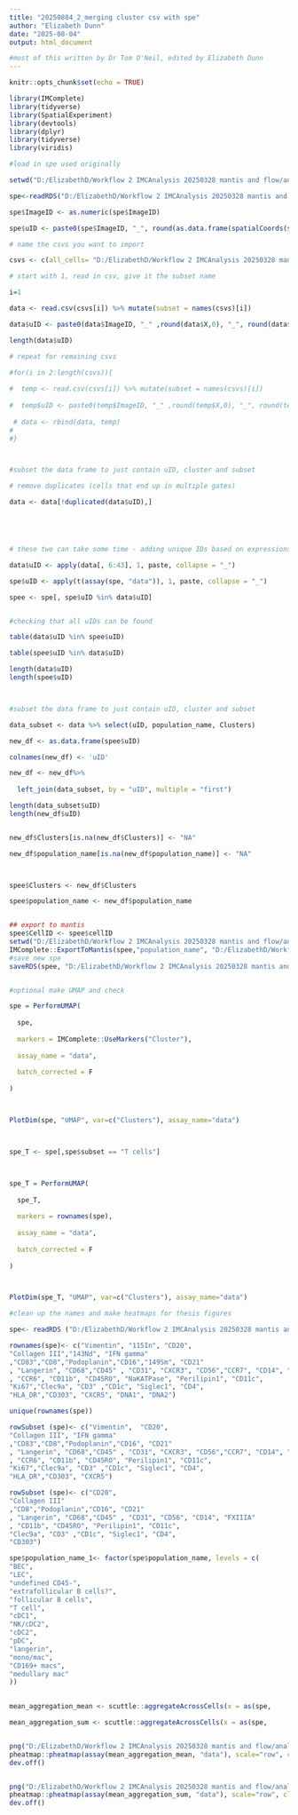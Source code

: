 ```yaml
---
title: "20250804_2_merging cluster csv with spe"
author: "Elizabeth Dunn"
date: "2025-08-04"
output: html_document

#most of this written by Dr Tom O'Neil, edited by Elizabeth Dunn
---
```


```r
knitr::opts_chunk$set(echo = TRUE)
```

```r

library(IMComplete)
library(tidyverse)
library(SpatialExperiment)
library(devtools)
library(dplyr)
library(tidyverse)
library(viridis)
```

```r
#load in spe used originally

setwd("D:/ElizabethD/Workflow 2 IMCAnalysis 20250328 mantis and flow/analysis")

spe<-readRDS("D:/ElizabethD/Workflow 2 IMCAnalysis 20250328 mantis and flow/analysis/4_pyprofiler_output/20250430_norm_spe.rds")

spe$ImageID <- as.numeric(spe$ImageID)

spe$uID <- paste0(spe$ImageID, "_", round(as.data.frame(spatialCoords(spe))$X,0), "_", round(as.data.frame(spatialCoords(spe))$Y,0))


```

```r
# name the csvs you want to import

csvs <- c(all_cells= "D:/ElizabethD/Workflow 2 IMCAnalysis 20250328 mantis and flow/analysis/5_R_analysis/FlowJo2/Export/20250408 all cells.csv")

```

```r
# start with 1, read in csv, give it the subset name

i=1

data <- read.csv(csvs[i]) %>% mutate(subset = names(csvs)[i])

data$uID <- paste0(data$ImageID, "_" ,round(data$X,0), "_", round(data$Y,0))

length(data$uID)

# repeat for remaining csvs

#for(i in 2:length(csvs)){
  
#  temp <- read.csv(csvs[i]) %>% mutate(subset = names(csvs)[i])
  
#  temp$uID <- paste0(temp$ImageID, "_" ,round(temp$X,0), "_", round(temp$Y,0))
  
 # data <- rbind(data, temp)
#  
#}



#subset the data frame to just contain uID, cluster and subset

# remove duplicates (cells that end up in multiple gates)

data <- data[!duplicated(data$uID),]





# these two can take some time - adding unique IDs based on expressions

data$uID <- apply(data[, 6:43], 1, paste, collapse = "_")

spe$uID <- apply(t(assay(spe, "data")), 1, paste, collapse = "_")

spee <- spe[, spe$uID %in% data$uID]



```

```r
#checking that all uIDs can be found

table(data$uID %in% spee$uID)

table(spee$uID %in% data$uID)

length(data$uID)
length(spee$uID)



#subset the data frame to just contain uID, cluster and subset

data_subset <- data %>% select(uID, population_name, Clusters)

new_df <- as.data.frame(spee$uID)

colnames(new_df) <- 'uID'

new_df <- new_df%>%
  
  left_join(data_subset, by = "uID", multiple = "first")

length(data_subset$uID)
length(new_df$uID)


new_df$Clusters[is.na(new_df$Clusters)] <- "NA"

new_df$population_name[is.na(new_df$population_name)] <- "NA"



spee$Clusters <- new_df$Clusters

spee$population_name <- new_df$population_name



```


```r
## export to mantis
spee$CellID <- spee$cellID
setwd("D:/ElizabethD/Workflow 2 IMCAnalysis 20250328 mantis and flow/analysis/5_R_analysis/MantisProject2")
IMComplete::ExportToMantis(spee,"population_name", "D:/ElizabethD/Workflow 2 IMCAnalysis 20250328 mantis and flow/analysis/5_R_analysis/MantisProject2/populations_20250508.csv")
#save new spe
saveRDS(spee, "D:/ElizabethD/Workflow 2 IMCAnalysis 20250328 mantis and flow/analysis/4_pyprofiler_output/20250430_norm_spe_clusters.rds")



```

```r
#optional make UMAP and check

spe = PerformUMAP(
  
  spe,
  
  markers = IMComplete::UseMarkers("Cluster"),
  
  assay_name = "data",
  
  batch_corrected = F
  
)



PlotDim(spe, "UMAP", var=c("Clusters"), assay_name="data")



spe_T <- spe[,spe$subset == "T cells"]



spe_T = PerformUMAP(
  
  spe_T,
  
  markers = rownames(spe),
  
  assay_name = "data",
  
  batch_corrected = F
  
)



PlotDim(spe_T, "UMAP", var=c("Clusters"), assay_name="data")
```


```r
#clean up the names and make heatmaps for thesis figures

spe<- readRDS ("D:/ElizabethD/Workflow 2 IMCAnalysis 20250328 mantis and flow/analysis/4_pyprofiler_output/20250430_norm_spe_clusters.rds")


```

```r
rownames(spe)<- c("Vimentin", "115In", "CD20",            
"Collagen III","143Nd", "IFN gamma"
,"CD83","CD8","Podoplanin","CD16","149Sm", "CD21"                   
, "Langerin", "CD68","CD45" , "CD31", "CXCR3", "CD56","CCR7", "CD14", "FXIIIA"                
, "CCR6", "CD11b", "CD45RO", "NaKATPase", "Perilipin1", "CD11c",                
"Ki67","Clec9a", "CD3" ,"CD1c", "Siglec1", "CD4",                  
"HLA_DR","CD303", "CXCR5", "DNA1", "DNA2")

unique(rownames(spe))

rowSubset (spe)<- c("Vimentin",  "CD20",            
"Collagen III", "IFN gamma"
,"CD83","CD8","Podoplanin","CD16", "CD21"                   
, "Langerin", "CD68","CD45" , "CD31", "CXCR3", "CD56","CCR7", "CD14", "FXIIIA"                
, "CCR6", "CD11b", "CD45RO", "Perilipin1", "CD11c",                
"Ki67","Clec9a", "CD3" ,"CD1c", "Siglec1", "CD4",                  
"HLA_DR","CD303", "CXCR5")     

rowSubset (spe)<- c("CD20",            
"Collagen III"
,"CD8","Podoplanin","CD16", "CD21"                   
, "Langerin", "CD68","CD45" , "CD31", "CD56", "CD14", "FXIIIA"                
, "CD11b", "CD45RO", "Perilipin1", "CD11c",                
"Clec9a", "CD3" ,"CD1c", "Siglec1", "CD4",                  
"CD303")

```


```r
spe$population_name_1<- factor(spe$population_name, levels = c(
"BEC",
"LEC",
"undefined CD45-",
"extrafollicular B cells?",
"follicular B cells",
"T cell",
"cDC1",
"NK/cDC2",
"cDC2",
"pDC",
"langerin",
"mono/mac",
"CD169+ macs",
"medullary mac"
))
    
```

```r

mean_aggregation_mean <- scuttle::aggregateAcrossCells(x = as(spe,                                                        "SingleCellExperiment"), ids = SummarizedExperiment::colData(spe)$population_name_1,  statistics = "mean", use.assay.type = "data",   subset.row = rowSubset(spe))

mean_aggregation_sum <- scuttle::aggregateAcrossCells(x = as(spe,                                                        "SingleCellExperiment"), ids = SummarizedExperiment::colData(spe)$population_name_1,  statistics = "sum", use.assay.type = "data",   subset.row = rowSubset(spe))



```


```r


png("D:/ElizabethD/Workflow 2 IMCAnalysis 20250328 mantis and flow/analysis/heatmap figures/pheatmap_mean_20250710_2_rb.png", res = 600, width =20, height = 18, unit = "cm")
pheatmap::pheatmap(assay(mean_aggregation_mean, "data"), scale="row", cluster_rows = T, cluster_cols = F, color = colorRampPalette(c("navy", "white", "firebrick3"))(50), fontsize = 12, fontsize_row = 12, gaps_col = c(3, 5, 6, 11) )
dev.off()


png("D:/ElizabethD/Workflow 2 IMCAnalysis 20250328 mantis and flow/analysis/heatmap figures/pheatmap_sum_20250710_2_rb.png", res = 600, width =20, height = 18, unit = "cm")
pheatmap::pheatmap(assay(mean_aggregation_sum, "data"), scale="row", cluster_rows = T, cluster_cols = F, color = colorRampPalette(c("navy", "white", "firebrick3"))(50), fontsize = 12, fontsize_row = 12, gaps_col = c(3, 5, 6, 11),)
dev.off()
```

